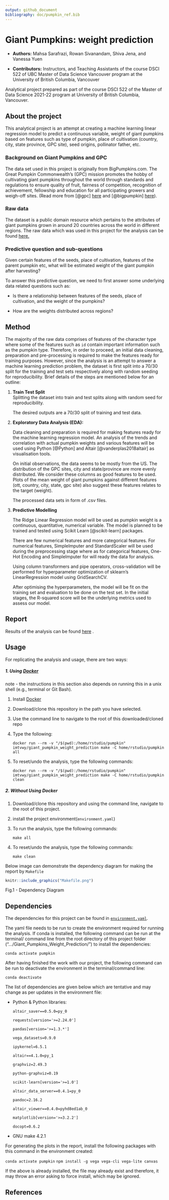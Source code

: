```yaml
---
output: github_document
bibliography: doc/pumpkin_ref.bib
---
```


# Giant Pumpkins: weight prediction

-   **Authors:** Mahsa Sarafrazi, Rowan Sivanandam, Shiva Jena, and Vanessa Yuen

-   **Contributors:** Instructors, and Teaching Assistants of the course DSCI 522 of UBC Master of Data Science Vancouver program at the University of British Columbia, Vancouver

Analytical project prepared as part of the course DSCI 522 of the Master of Data Science 2021-22 program at University of British Columbia, Vancouver.

## About the project

This analytical project is an attempt at creating a machine learning linear regression model to predict a continuous variable, weight of giant pumpkins based on features such as type of pumpkin, place of cultivation (country, city, state province, GPC site), seed origins, pollinator father, etc.

### Background on Giant Pumpkins and GPC

The data set used in this project is originally from BigPumpkins.com. The Great Pumpkin Commonwealth's (GPC) mission promotes the hobby of cultivating giant pumpkins throughout the world through standards and regulations to ensure quality of fruit, fairness of competition, recognition of achievement, fellowship and education for all participating growers and weigh-off sites. (Read more from [@gpc] [here](https://gpc1.org/ "GPC website") and [@bigpumpkin] [here](http://www.bigpumpkins.com/ "Data on giant pumpkins from bigpumkins.com")).

### Raw data

The dataset is a public domain resource which pertains to the attributes of giant pumpkins grown in around 20 countries across the world in different regions. The raw data which was used in this project for the analysis can be found [here.](https://raw.githubusercontent.com/rfordatascience/tidytuesday/master/data/2021/2021-10-19/pumpkins.csv "Raw data")

### Predictive question and sub-questions

Given certain features of the seeds, place of cultivation, features of the parent pumpkin etc, what will be estimated weight of the giant pumpkin after harvesting?

To answer this predictive question, we need to first answer some underlying data related questions such as:

-   Is there a relationship between features of the seeds, place of cultivation, and the weight of the pumpkins?

-   How are the weights distributed across regions?

## Method

The majority of the raw data comprises of features of the character type where some of the features such as `id` contain important information such as the pumpkin type. Therefore, in order to proceed, an initial data cleaning, preparation and pre-processing is required to make the features ready for training purposes. However, since the analysis is an attempt to answer a machine learning prediction problem, the dataset is first split into a 70/30 split for the training and test sets respectively along with random seeding for reproducibility. Brief details of the steps are mentioned below for an outline:

1.  **Train Test Split**  
    Splitting the dataset into train and test splits along with random seed for reproducibility.

    The desired outputs are a 70/30 split of training and test data.

2.  **Exploratory Data Analysis (EDA):**

    Data cleaning and preparation is required for making features ready for the machine learning regression model. An analysis of the trends and correlation with actual pumpkin weights and various features will be used using Python [@Python] and Altair [@vanderplas2018altair] as visualisation tools.

    On initial observations, the data seems to be mostly from the US. The distribution of the GPC sites, city and state/province are more evenly distributed. We consider these columns as good features to be used. Plots of the mean weight of giant pumpkins against different features (ott, country, city, state, gpc site) also suggest these features relates to the target (weight).

    The processed data sets in form of .csv files.

    
3.  **Predictive Modelling**

    The Ridge Linear Regression model will be used as pumpkin weight is a continuous, quantitative, numerical variable. The model is planned to be trained and tested using Scikit Learn [@scikit-learn] packages.

    There are few numerical features and more categorical features. For numerical features, SimpleImputer and StandardScaler will be used during the preprocessing stage where as for categorical features, One-Hot Encoding and SimpleImputer for will ready the data
    for analysis.

    Using column transformers and pipe operators, cross-validation will be performed for hyperparameter optimization of sklearn's LinearRegression model using GridSearchCV.

    After optimising the hyperparameters, the model will be fit on the training set and evaluation to be done on the test set. In the initial stages, the R-squared score will be the underlying metrics used to assess our model.

## Report

Results of the analysis can be found [here](https://github.com/UBC-MDS/Giant_Pumpkins_Weight_Prediction/blob/main/doc/pumpkin.html) .

## Usage

For replicating the analysis and usage, there are two ways:

##### 1. Using [Docker](https://hub.docker.com/r/imtvwy/giant_pumpkin_weight_prediction)

note - the instructions in this section also depends on running this in a unix shell (e.g., terminal or Git Bash).

1. Install [Docker](https://www.docker.com/get-started)
2. Download/clone this repository in the path you have selected.
3. Use the command line to navigate to the root of this downloaded/cloned repo
4. Type the following:

    `docker run --rm -v "/$(pwd):/home/rstudio/pumpkin"  imtvwy/giant_pumpkin_weight_prediction make -C home/rstudio/pumpkin all`
 
5. To reset/undo the analysis, type the following commands:

    `docker run --rm -v "/$(pwd):/home/rstudio/pumpkin"  imtvwy/giant_pumpkin_weight_prediction make -C home/rstudio/pumpkin clean`

##### 2. Without Using Docker
 
1. Download/clone this repository  and using the command line, navigate to the root of this project.
2. install the project environment(`environment.yaml`) 

3. To run the analysis, type the following commands:

    `make all`

4. To reset/undo the analysis, type the following commands:

    `make clean`
    
Below image can demonstrate the dependency diagram for making the report by `Makefile`

```r
knitr::include_graphics("Makefile.png")
```
Fig.1 - Dependency Diagram
    
## Dependencies

The dependencies for this project can be found in [`environment.yaml`](https://raw.githubusercontent.com/UBC-MDS/Giant_Pumpkins_Weight_Prediction/main/environment.yaml).

The yaml file needs to be run to create the environment required for running the analysis. If conda is installed, the following command can be run at the terminal/ command line from the root directory of this project folder ("…/Giant_Pumpkins_Weight_Prediction/") to install the dependencies:

`conda activate pumpkin`

After having finished the work with our project, the following command can be run to deactivate the environment in the terminal/command line:

`conda deactivate`

The list of dependencies are given below which are tentative and may change as per updates in the environment file:

* Python & Python libraries:


  `altair_saver==0.5.0=py_0`
  
  `requests[version='>=2.24.0']`
  
  `pandas[version='>=1.3.*']`
  
  `vega_datasets=0.9.0`
  
  `ipykernel=6.5.1`
  
  `altair==4.1.0=py_1`
  
  `graphviz=2.49.3`
  
  `python-graphviz=0.19`
  
  `scikit-learn[version='>=1.0']`
  
  `altair_data_server==0.4.1=py_0`
  
  `pandoc=2.16.2`
  
  `altair_viewer==0.4.0=pyhd8ed1ab_0`
  
  `matplotlib[version='>=3.2.2']`
  
  `docopt=0.6.2`

* GNU make 4.2.1 

For generating the plots in the report, install the following packages with this command in the environment created:

`conda activate pumpkin`
`npm install -g vega vega-cli vega-lite canvas`

If the above is already installed, the file may already exist and therefore, it may throw an error asking to force install, which may be ignored.

    
## References

